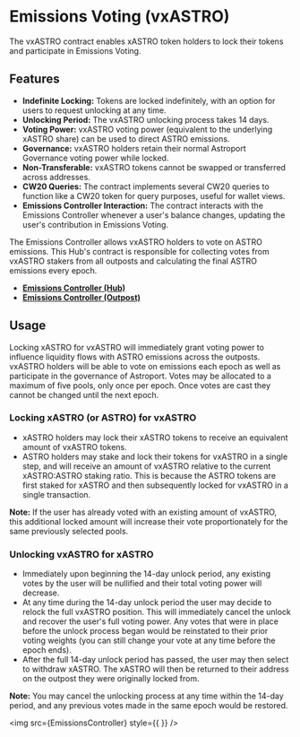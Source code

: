 

# Emissions Voting (vxASTRO)

The vxASTRO contract enables xASTRO token holders to lock their tokens and participate in Emissions Voting.

## Features

- **Indefinite Locking:** Tokens are locked indefinitely, with an option for users to request unlocking at any time.
- **Unlocking Period:** The vxASTRO unlocking process takes 14 days.
- **Voting Power:** vxASTRO voting power (equivalent to the underlying xASTRO share) can be used to direct ASTRO emissions.
- **Governance:** vxASTRO holders retain their normal Astroport Governance voting power while locked.
- **Non-Transferable:** vxASTRO tokens cannot be swapped or transferred across addresses.
- **CW20 Queries:** The contract implements several CW20 queries to function like a CW20 token for query purposes, useful for wallet views.
- **Emissions Controller Interaction:** The contract interacts with the Emissions Controller whenever a user's balance changes, updating the user's contribution in Emissions Voting.

The Emissions Controller allows vxASTRO holders to vote on ASTRO emissions. This Hub's contract is responsible for collecting votes from vxASTRO stakers from all outposts and calculating the final ASTRO emissions every epoch.

- [**Emissions Controller (Hub)**](./emissions-controller-hub.mdx)
- [**Emissions Controller (Outpost)**](./emissions-controller-outpost.mdx)

## Usage

Locking xASTRO for vxASTRO will immediately grant voting power to influence liquidity flows with ASTRO emissions across the outposts. vxASTRO holders will be able to vote on emissions each epoch as well as participate in the governance of Astroport. Votes may be allocated to a maximum of five pools, only once per epoch. Once votes are cast they cannot be changed until the next epoch. 

### Locking xASTRO (or ASTRO) for vxASTRO
- xASTRO holders may lock their xASTRO tokens to receive an equivalent amount of vxASTRO tokens. 
- ASTRO holders may stake and lock their tokens for vxASTRO in a single step, and will receive an amount of vxASTRO relative to the current xASTRO:ASTRO staking ratio. This is because the ASTRO tokens are first staked for xASTRO and then subsequently locked for vxASTRO in a single transaction.

**Note:** If the user has already voted with an existing amount of vxASTRO, this additional locked amount will increase their vote proportionately for the same previously selected pools.

### Unlocking vxASTRO for xASTRO
- Immediately upon beginning the 14-day unlock period, any existing votes by the user will be nullified and their total voting power will decrease.
- At any time during the 14-day unlock period the user may decide to relock the full vxASTRO position. This will immediately cancel the unlock and recover the user's full voting power. Any votes that were in place before the unlock process began would be reinstated to their prior voting weights (you can still change your vote at any time before the epoch ends).
- After the full 14-day unlock period has passed, the user may then select to withdraw xASTRO. The xASTRO will then be returned to their address on the outpost they were originally locked from.

**Note:** You may cancel the unlocking process at any time within the 14-day period, and any previous votes made in the same epoch would be restored.

<img src={EmissionsController} style={{ }} />
